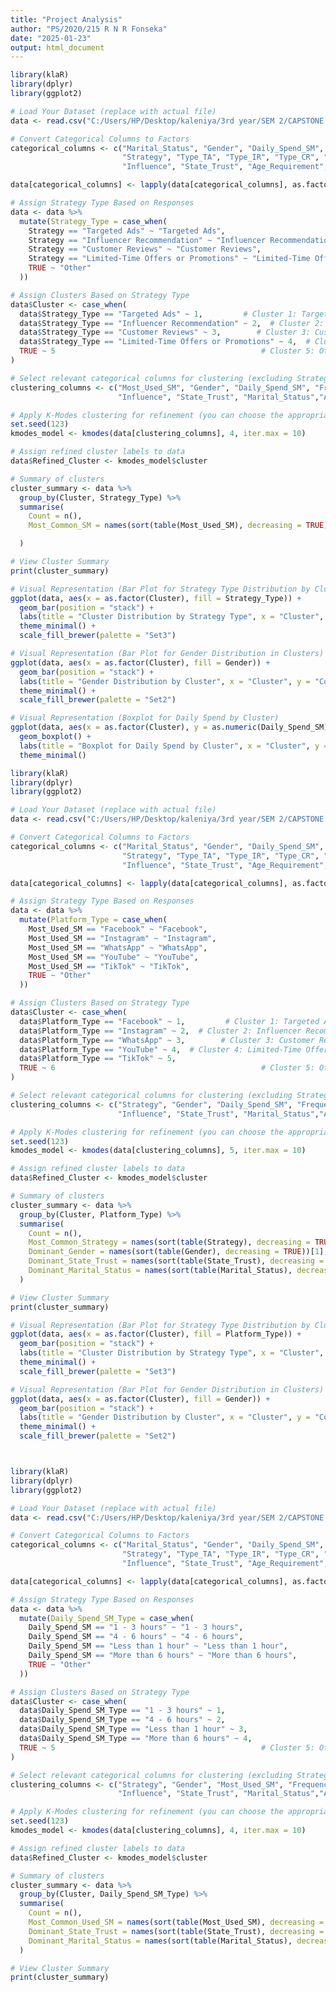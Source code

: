 ---
title: "Project Analysis"
author: "PS/2020/215 R N R Fonseka"
date: "2025-01-23"
output: html_document
---

```{r}

library(klaR)
library(dplyr)
library(ggplot2)

# Load Your Dataset (replace with actual file)
data <- read.csv("C:/Users/HP/Desktop/kaleniya/3rd year/SEM 2/CAPSTONE PROJECT/Data_Research.csv")  # Replace with actual file name

# Convert Categorical Columns to Factors
categorical_columns <- c("Marital_Status", "Gender", "Daily_Spend_SM", "Most_Used_SM", "Frequency_FFA", 
                         "Strategy", "Type_TA", "Type_IR", "Type_CR", "Type_LTO", 
                         "Influence", "State_Trust", "Age_Requirement", "Residence_Requirement")

data[categorical_columns] <- lapply(data[categorical_columns], as.factor)

# Assign Strategy Type Based on Responses
data <- data %>%
  mutate(Strategy_Type = case_when(
    Strategy == "Targeted Ads" ~ "Targeted Ads",
    Strategy == "Influencer Recommendation" ~ "Influencer Recommendation",
    Strategy == "Customer Reviews" ~ "Customer Reviews",
    Strategy == "Limited-Time Offers or Promotions" ~ "Limited-Time Offers or Promotions",
    TRUE ~ "Other"
  ))

# Assign Clusters Based on Strategy Type
data$Cluster <- case_when(
  data$Strategy_Type == "Targeted Ads" ~ 1,         # Cluster 1: Targeted Ads
  data$Strategy_Type == "Influencer Recommendation" ~ 2,  # Cluster 2: Influencer Recommendation
  data$Strategy_Type == "Customer Reviews" ~ 3,        # Cluster 3: Customer Reviews
  data$Strategy_Type == "Limited-Time Offers or Promotions" ~ 4,  # Cluster 4: Limited-Time Offers
  TRUE ~ 5                                              # Cluster 5: Other
)

# Select relevant categorical columns for clustering (excluding Strategy_Type and Cluster)
clustering_columns <- c("Most_Used_SM", "Gender", "Daily_Spend_SM", "Frequency_FFA", 
                        "Influence", "State_Trust", "Marital_Status","Age_Requirement", "Residence_Requirement")

# Apply K-Modes clustering for refinement (you can choose the appropriate 'k' after running the Elbow method or other criteria)
set.seed(123)
kmodes_model <- kmodes(data[clustering_columns], 4, iter.max = 10)

# Assign refined cluster labels to data
data$Refined_Cluster <- kmodes_model$cluster

# Summary of clusters
cluster_summary <- data %>%
  group_by(Cluster, Strategy_Type) %>%
  summarise(
    Count = n(),
    Most_Common_SM = names(sort(table(Most_Used_SM), decreasing = TRUE))[1],

  )

# View Cluster Summary
print(cluster_summary)

# Visual Representation (Bar Plot for Strategy Type Distribution by Cluster)
ggplot(data, aes(x = as.factor(Cluster), fill = Strategy_Type)) +
  geom_bar(position = "stack") +
  labs(title = "Cluster Distribution by Strategy Type", x = "Cluster", y = "Count") +
  theme_minimal() +
  scale_fill_brewer(palette = "Set3")

# Visual Representation (Bar Plot for Gender Distribution in Clusters)
ggplot(data, aes(x = as.factor(Cluster), fill = Gender)) +
  geom_bar(position = "stack") +
  labs(title = "Gender Distribution by Cluster", x = "Cluster", y = "Count") +
  theme_minimal() +
  scale_fill_brewer(palette = "Set2")

# Visual Representation (Boxplot for Daily Spend by Cluster)
ggplot(data, aes(x = as.factor(Cluster), y = as.numeric(Daily_Spend_SM), fill = as.factor(Cluster))) +
  geom_boxplot() +
  labs(title = "Boxplot for Daily Spend by Cluster", x = "Cluster", y = "Daily Spend") +
  theme_minimal()


```



```{r}
library(klaR)
library(dplyr)
library(ggplot2)

# Load Your Dataset (replace with actual file)
data <- read.csv("C:/Users/HP/Desktop/kaleniya/3rd year/SEM 2/CAPSTONE PROJECT/Data_Research.csv")  # Replace with actual file name

# Convert Categorical Columns to Factors
categorical_columns <- c("Marital_Status", "Gender", "Daily_Spend_SM", "Most_Used_SM", "Frequency_FFA", 
                         "Strategy", "Type_TA", "Type_IR", "Type_CR", "Type_LTO", 
                         "Influence", "State_Trust", "Age_Requirement", "Residence_Requirement")

data[categorical_columns] <- lapply(data[categorical_columns], as.factor)

# Assign Strategy Type Based on Responses
data <- data %>%
  mutate(Platform_Type = case_when(
    Most_Used_SM == "Facebook" ~ "Facebook",
    Most_Used_SM == "Instagram" ~ "Instagram",
    Most_Used_SM == "WhatsApp" ~ "WhatsApp",
    Most_Used_SM == "YouTube" ~ "YouTube",
    Most_Used_SM == "TikTok" ~ "TikTok",
    TRUE ~ "Other"
  ))

# Assign Clusters Based on Strategy Type
data$Cluster <- case_when(
  data$Platform_Type == "Facebook" ~ 1,         # Cluster 1: Targeted Ads
  data$Platform_Type == "Instagram" ~ 2,  # Cluster 2: Influencer Recommendation
  data$Platform_Type == "WhatsApp" ~ 3,        # Cluster 3: Customer Reviews
  data$Platform_Type == "YouTube" ~ 4,  # Cluster 4: Limited-Time Offers
  data$Platform_Type == "TikTok" ~ 5,
  TRUE ~ 6                                              # Cluster 5: Other
)

# Select relevant categorical columns for clustering (excluding Strategy_Type and Cluster)
clustering_columns <- c("Strategy", "Gender", "Daily_Spend_SM", "Frequency_FFA", 
                        "Influence", "State_Trust", "Marital_Status","Age_Requirement", "Residence_Requirement")

# Apply K-Modes clustering for refinement (you can choose the appropriate 'k' after running the Elbow method or other criteria)
set.seed(123)
kmodes_model <- kmodes(data[clustering_columns], 5, iter.max = 10)

# Assign refined cluster labels to data
data$Refined_Cluster <- kmodes_model$cluster

# Summary of clusters
cluster_summary <- data %>%
  group_by(Cluster, Platform_Type) %>%
  summarise(
    Count = n(),
    Most_Common_Strategy = names(sort(table(Strategy), decreasing = TRUE))[1],
    Dominant_Gender = names(sort(table(Gender), decreasing = TRUE))[1],
    Dominant_State_Trust = names(sort(table(State_Trust), decreasing = TRUE))[1],
    Dominant_Marital_Status = names(sort(table(Marital_Status), decreasing = TRUE))[1]
  )

# View Cluster Summary
print(cluster_summary)

# Visual Representation (Bar Plot for Strategy Type Distribution by Cluster)
ggplot(data, aes(x = as.factor(Cluster), fill = Platform_Type)) +
  geom_bar(position = "stack") +
  labs(title = "Cluster Distribution by Strategy Type", x = "Cluster", y = "Count") +
  theme_minimal() +
  scale_fill_brewer(palette = "Set3")

# Visual Representation (Bar Plot for Gender Distribution in Clusters)
ggplot(data, aes(x = as.factor(Cluster), fill = Gender)) +
  geom_bar(position = "stack") +
  labs(title = "Gender Distribution by Cluster", x = "Cluster", y = "Count") +
  theme_minimal() +
  scale_fill_brewer(palette = "Set2")




```
```{r}
library(klaR)
library(dplyr)
library(ggplot2)

# Load Your Dataset (replace with actual file)
data <- read.csv("C:/Users/HP/Desktop/kaleniya/3rd year/SEM 2/CAPSTONE PROJECT/Data_Research.csv")  # Replace with actual file name

# Convert Categorical Columns to Factors
categorical_columns <- c("Marital_Status", "Gender", "Daily_Spend_SM", "Most_Used_SM", "Frequency_FFA", 
                         "Strategy", "Type_TA", "Type_IR", "Type_CR", "Type_LTO", 
                         "Influence", "State_Trust", "Age_Requirement", "Residence_Requirement")

data[categorical_columns] <- lapply(data[categorical_columns], as.factor)

# Assign Strategy Type Based on Responses
data <- data %>%
  mutate(Daily_Spend_SM_Type = case_when(
    Daily_Spend_SM == "1 - 3 hours" ~ "1 - 3 hours",
    Daily_Spend_SM == "4 - 6 hours" ~ "4 - 6 hours",
    Daily_Spend_SM == "Less than 1 hour" ~ "Less than 1 hour",
    Daily_Spend_SM == "More than 6 hours" ~ "More than 6 hours",
    TRUE ~ "Other"
  ))

# Assign Clusters Based on Strategy Type
data$Cluster <- case_when(
  data$Daily_Spend_SM_Type == "1 - 3 hours" ~ 1,         
  data$Daily_Spend_SM_Type == "4 - 6 hours" ~ 2,  
  data$Daily_Spend_SM_Type == "Less than 1 hour" ~ 3,        
  data$Daily_Spend_SM_Type == "More than 6 hours" ~ 4,  
  TRUE ~ 5                                              # Cluster 5: Other
)

# Select relevant categorical columns for clustering (excluding Strategy_Type and Cluster)
clustering_columns <- c("Strategy", "Gender", "Most_Used_SM", "Frequency_FFA", 
                        "Influence", "State_Trust", "Marital_Status","Age_Requirement", "Residence_Requirement")

# Apply K-Modes clustering for refinement (you can choose the appropriate 'k' after running the Elbow method or other criteria)
set.seed(123)
kmodes_model <- kmodes(data[clustering_columns], 4, iter.max = 10)

# Assign refined cluster labels to data
data$Refined_Cluster <- kmodes_model$cluster

# Summary of clusters
cluster_summary <- data %>%
  group_by(Cluster, Daily_Spend_SM_Type) %>%
  summarise(
    Count = n(),
    Most_Common_Used_SM = names(sort(table(Most_Used_SM), decreasing = TRUE))[1],
    Dominant_State_Trust = names(sort(table(State_Trust), decreasing = TRUE))[1],
    Dominant_Marital_Status = names(sort(table(Marital_Status), decreasing = TRUE))[1]
  )

# View Cluster Summary
print(cluster_summary)



```

